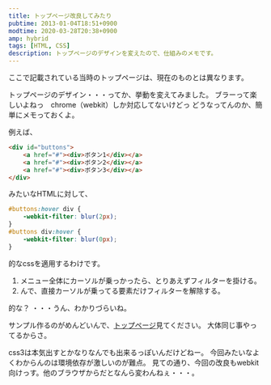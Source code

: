 ```yaml
---
title: トップページ改良してみたり
pubtime: 2013-01-04T18:51+0900
modtime: 2020-03-28T20:38+0900
amp: hybrid
tags: [HTML, CSS]
description: トップページのデザインを変えたので、仕組みのメモです。
---
```


<PS date="2020-03-28T20:38+0900" level={1}>

ここで記載されている当時のトップページは、現在のものとは異なります。

</PS>

トップページのデザイン・・・ってか、挙動を変えてみました。
ブラーって楽しいよねっ　chrome（webkit）しか対応してないけどっ
どうなってんのか、簡単にメモっておくよ。

例えば、
``` html
<div id="buttons">
	<a href="#"><div>ボタン1</div></a>
	<a href="#"><div>ボタン2</div></a>
	<a href="#"><div>ボタン3</div></a>
</div>
```
みたいなHTMLに対して、
``` css
#buttons:hover div {
	-webkit-filter: blur(2px);
}
#buttons div:hover {
	-webkit-filter: blur(0px);
}
```
的なcssを適用するわけです。

1. メニュー全体にカーソルが乗っかったら、とりあえずフィルターを掛ける。
2. んで、直接カーソルが乗ってる要素だけフィルターを解除する。

的な？ ・・・うん、わかりづらいね。

サンプル作るのがめんどいんで、[トップページ](/)見てください。
大体同じ事やってるからさ。

css3は本気出すとかなりなんでも出来るっぽいんだけどねー。
今回みたいなよくわからんのは環境依存が激しいのが難点。
見ての通り、今回の改良もwebkit向けっす。他のブラウザからだとなんら変わんねぇ・・・。
